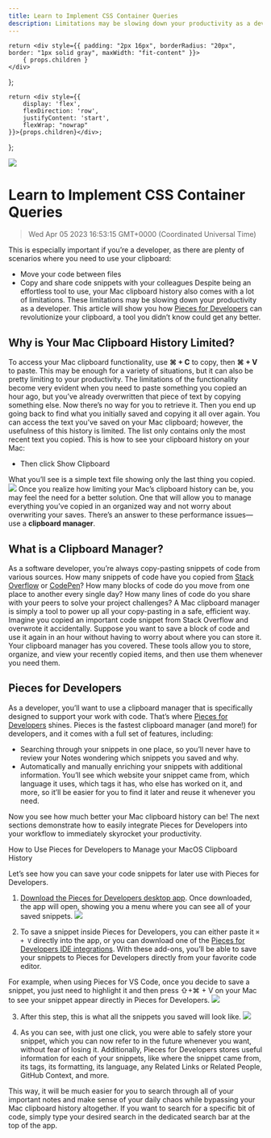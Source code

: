 ```yaml
---
title: Learn to Implement CSS Container Queries
description: Limitations may be slowing down your productivity as a developer. This article will show you how Pieces for Developers can revolutionize your clipboard, a tool you didn’t know could get any better.
---
```


    return <div style={{ padding: "2px 16px", borderRadius: "20px", border: "1px solid gray", maxWidth: "fit-content" }}>
        { props.children }
    </div>
};

    return <div style={{
        display: 'flex',
        flexDirection: 'row',
        justifyContent: 'start',
        flexWrap: "nowrap"
    }}>{props.children}</div>;

};

<link rel="canonical" href="https://code.pieces.app/blog/mac-clipboard-history" />

![](https://uploads-ssl.webflow.com/6143afec68f555387049efb3/62f2b54613f471a9ebc0d950_mac-clipboard-history.jpg)

# Learn to Implement CSS Container Queries
> Wed Apr 05 2023 16:53:15 GMT+0000 (Coordinated Universal Time)

This is especially important if you’re a developer, as there are plenty of scenarios where you need to use your clipboard:
- Move your code between files
- Copy and share code snippets with your colleagues
Despite being an effortless tool to use, your Mac clipboard history also comes with a lot of limitations. These limitations may be slowing down your productivity as a developer. This article will show you how <a href="https://code.pieces.app/install" target="_blank"> Pieces for Developers</a> can revolutionize your clipboard, a tool you didn’t know could get any better.

## Why is Your Mac Clipboard History Limited?
To access your Mac clipboard functionality, use **⌘ + C** to copy, then **⌘ + V** to paste.
This may be enough for a variety of situations, but it can also be pretty limiting to your productivity. The limitations of the functionality become very evident when you need to paste something you copied an hour ago, but you’ve already overwritten that piece of text by copying something else. Now there’s no way for you to retrieve it. Then you end up going back to find what you initially saved and copying it all over again.
You can access the text you’ve saved on your Mac clipboard; however, the usefulness of this history is limited. The list only contains only the most recent text you copied. This is how to see your clipboard history on your Mac: 

- Then click Show Clipboard

What you’ll see is a simple text file showing only the last thing you copied.
![](https://uploads-ssl.webflow.com/6143afec68f555387049efb3/62829c5008eb940d0199b3ff_1*YGPW3Cehr-bSBoleEl8Yeg.png)
Once you realize how limiting your Mac’s clipboard history can be, you may feel the need for a better solution. One that will allow you to manage everything you’ve copied in an organized way and not worry about overwriting your saves.
There’s an answer to these performance issues— use a **clipboard manager**.

## What is a Clipboard Manager?
As a software developer, you’re always copy-pasting snippets of code from various sources. How many snippets of code have you copied from <a href="https://stackoverflow.com/" target="_blank"> Stack Overflow</a> or <a href="https://codepen.io/" target="_blank"> CodePen</a>? How many blocks of code do you move from one place to another every single day? How many lines of code do you share with your peers to solve your project challenges?
A Mac clipboard manager is simply a tool to power up all your copy-pasting in a safe, efficient way.
Imagine you copied an important code snippet from Stack Overflow and overwrote it accidentally. Suppose you want to save a block of code and use it again in an hour without having to worry about where you can store it.
Your clipboard manager has you covered. These tools allow you to store, organize, and view your recently copied items, and then use them whenever you need them.

## Pieces for Developers
As a developer, you’ll want to use a clipboard manager that is specifically designed to support your work with code. That’s where <a href="https://code.pieces.app/" target="_blank"> Pieces for Developers</a> shines. Pieces is the fastest clipboard manager (and more!) for developers, and it comes with a full set of features, including:
- Searching through your snippets in one place, so you’ll never have to review your Notes wondering which snippets you saved and why.
- Automatically and manually enriching your snippets with additional information. You’ll see which website your snippet came from, which language it uses, which tags it has, who else has worked on it, and more, so it’ll be easier for you to find it later and reuse it whenever you need.

Now you see how much better your Mac clipboard history can be! The next sections demonstrate how to easily integrate Pieces for Developers into your workflow to immediately skyrocket your productivity.

How to Use Pieces for Developers to Manage your MacOS Clipboard History

Let’s see how you can save your code snippets for later use with Pieces for Developers.

1. <a href="https://code.pieces.app/install" target="_blank">Download the Pieces for Developers desktop app</a>. Once downloaded, the app will open, showing you a menu where you can see all of your saved snippets.
![](https://uploads-ssl.webflow.com/6143afec68f555387049efb3/641b39ea9c57d75501a861c3_Screenshot%202023-03-22%20at%201.24.46%20PM.png)

2. To save a snippet inside Pieces for Developers, you can either paste it ```⌘ + V``` directly into the app, or you can download one of the <a href="https://code.pieces.app/plugins" target="_blank"> Pieces for Developers IDE integrations</a>. With these add-ons, you’ll be able to save your snippets to Pieces for Developers directly from your favorite code editor.

For example, when using Pieces for VS Code, once you decide to save a snippet, you just need to highlight it and then press ⇧+⌘ + V on your Mac to see your snippet appear directly in Pieces for Developers.
![](https://uploads-ssl.webflow.com/6143afec68f555387049efb3/641b3c187817d6470779d895_COPY_PASTE_NEW_SNIPPET.gif)

3. After this step, this is what all the snippets you saved will look like.
![](https://uploads-ssl.webflow.com/6143afec68f555387049efb3/641b3bb18404e631f8c494df_Screenshot%202023-03-22%20at%201.32.20%20PM.png)

4. As you can see, with just one click, you were able to safely store your snippet, which you can now refer to in the future whenever you want, without fear of losing it. Additionally, Pieces for Developers stores useful information for each of your snippets, like where the snippet came from, its tags, its formatting, its language, any Related Links or Related People, GitHub Context, and more.

This way, it will be much easier for you to search through all of your important notes and make sense of your daily chaos while bypassing your Mac clipboard history altogether.
If you want to search for a specific bit of code, simply type your desired search in the dedicated search bar at the top of the app.
